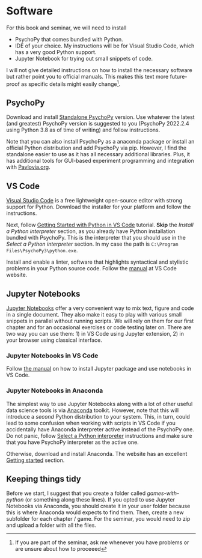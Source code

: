 # Software {#software}
For this book and seminar, we will need to install

* PsychoPy that comes bundled with Python.
* IDE of your choice. My instructions will be for Visual Studio Code, which has a very good Python support.
* Jupyter Notebook for trying out small snippets of code.

I will not give detailed instructions on how to install the necessary software but rather point you to official manuals. This makes this text more future-proof as specific details might easily change^[If you are part of the seminar, ask me whenever you have problems or are unsure about how to proceeed].

## PsychoPy {#install-psychopy}
Download and install [Standalone PsychoPy](https://www.psychopy.org/download.html) version. Use whatever the latest (and greatest) PsychoPy version is suggested to you (PsychoPy 2022.2.4 using Python 3.8 as of time of writing) and follow instructions.

Note that you can also install PsychoPy as a anaconda package or install an official Python distribution and add PsychoPy via pip. However, I find the standalone easier to use as it has all necessary additional libraries. Plus, it has additional tools for GUI-based experiment programming and integration with [Pavlovia.org](https://pavlovia.org/).

## VS Code {#install-vs-code}
[Visual Studio Code](https://code.visualstudio.com/) is a free lightweight open-source editor with strong support for Python. Download the installer for your platform and follow the instructions.

Next, follow [Getting Started with Python in VS Code](https://code.visualstudio.com/docs/python/python-tutorial) tutorial. **Skip** the _Install a Python interpreter_ section, as you already have Python installation bundled with PsychoPy. This is the interpreter that you should use in the _Select a Python interpreter_ section. In my case the path is `C:\Program Files\PsychoPy3\python.exe`.

Install and enable a linter, software that highlights syntactical and stylistic problems in your Python source code. Follow the [manual](https://code.visualstudio.com/docs/python/linting) at VS Code website.


## Jupyter Notebooks {#jupyter-notebooks}
[Jupyter Notebooks](https://jupyter.org/) offer a very convenient way to mix text, figure and code in a single document. They also make it easy to play with various small snippets in parallel without running scripts. We will rely on them for our first chapter and for an occasional exercises or code testing later on. There are two way you can use them: 1) in VS Code using Jupyter extension, 2) in your browser using classical interface.

### Jupyter Notebooks in VS Code
Follow [the manual](https://code.visualstudio.com/docs/datascience/jupyter-notebooks) on how to install Jupyter package and use notebooks in VS Code.

### Jupyter Notebooks in Anaconda
The simplest way to use Jupyter Notebooks along with a lot of other useful data science tools is via [Anaconda](https://www.anaconda.com/products/individual) toolkit. However, note that this will introduce a _second_ Python distribution to your system. This, in turn, could lead to some confusion when working with scripts in VS Code if you accidentally have Anaconda interpreter active instead of the PsychoPy one. Do not panic, follow [Select a Python interpreter](https://code.visualstudio.com/docs/python/python-tutorial#_select-a-python-interpreter) instructions and make sure that you have PsychoPy interpreter as the active one.

Otherwise, download and install Anaconda. The website has an excellent [Getting started](https://docs.anaconda.com/anaconda/user-guide/getting-started/) section.

## Keeping things tidy {#files-folder}
Before we start, I suggest that you create a folder called _games-with-python_ (or something along these lines). If you opted to use Jupyter Notebooks via Anaconda, you should create it in your user folder because this is where Anaconda would expects to find them. Then, create a new subfolder for each chapter / game. For the seminar, you would need to zip and upload a folder with all the files.
